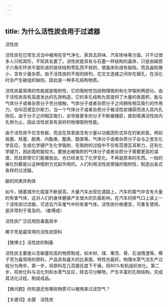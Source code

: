 ```yaml
---
---
---
```

title: 为什么活性炭会用于过滤器
---




活性炭



活性炭在日常生活当中被用在空气净化、家具去异味、汽车除味等方面。只不过很多人只知其形，不知其名罢了。活性炭是具有与石墨一样结构的晶体，只是由碳原子六角形环状平面形成的层状结构零乱而不规则，使晶体形成有缺陷，而且晶粒微小，含有少量杂质。由于活性炭的不规则排列，在交叉连接之间存在细孔，在活化时会产生碳组织缺陷，因此是一种多孔结构物质。

活性炭最常用的性能就是吸附性，它的吸附性包括物理吸附和化学吸附两部分。由于活性炭具有高度发达的孔隙构造，它的多孔结构为其提供了大量的表面积，能与气体分子或者杂质分子充分接触，气体分子或者杂质分子之间拥有相互吸引的作用力，也叫范德瓦尔斯力，当一个气体分子或者杂质分子被活性炭捕获而进入其内孔隙后，由于分子之间相互吸引，会导致更多的分子不断被捕获，直到填满活性炭内孔隙为止，因此活性炭具有良好的物理吸附性能。

由于活性炭不仅含有碳，而且在其表面含有少量以功能团形式存在的氧和氢，例如羧基、羟基、酚类、内酯类、醌类、醚类等。气体分子或者杂质分子会与之发生化学反应，生成化学键产生化学吸附，在吸附的过程中不仅有范德瓦耳斯力，还有化学键力，因此吸附能较大。要放出被吸附的气体分子或者杂质分子需要更高的温度，而且即使它们能被放出，也已经发生了化学变化，不再是原来的东西。一般的催化剂都是以这种吸附方式起作用的。人们利用活性炭很强的吸附性，制造出各式各样的过滤器。

碳的同素异构体



如今，随着城市化程度不断提高，大量汽车出现在道路上。汽车的尾气中含有大量的有害气体，这对人们的身体健康产生很大的负面影响，在汽车的排气口上装上一个活性炭过滤器，可滤去汽车尾气中的有害气体。活性炭价格便宜，可重复使用，是非常利于普及的。（崔傅成）

活性炭广泛应用防毒面具中



椰子壳是最常用的活性炭原料





【微博士】活性炭的制备

活性炭主要是以含碳量较高的物质制成，如木材、煤、果壳、骨、石油残渣等。椰子壳为最常用的原料，产品具有最大的比表面，特性也最好。物理水蒸气法生产过程分为两步。第一步，将原料在几百摄氏度下干燥，将80%有机组织炭化。第二步，将炭化料与活化剂和水蒸气反应，除去可分解物，产生丰富的孔隙结构，完成其活化过程，制成成品。

【微问题】你知道还有哪些物质可以被用来过滤空气？

【关键词】水膜　活性炭